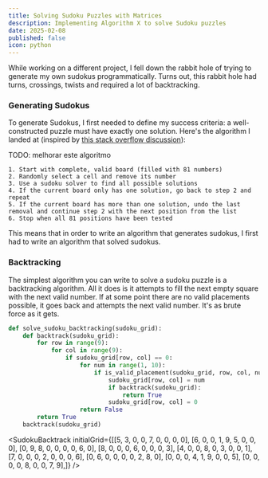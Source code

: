 ```yaml
---
title: Solving Sudoku Puzzles with Matrices
description: Implementing Algorithm X to solve Sudoku puzzles
date: 2025-02-08
published: false
icon: python
---
```


While working on a different project, I fell down the rabbit hole of trying to generate my own sudokus programmatically. Turns out, this rabbit hole had turns, crossings, twists and required a lot of backtracking.
### Generating Sudokus

To generate Sudokus, I first needed to define my success criteria: a well-constructed puzzle must have exactly one solution. Here's the algorithm I landed at (inspired by <a className="link" href="https://stackoverflow.com/questions/6924216/how-to-generate-sudoku-boards-with-unique-solutions" target="_blank">this stack overflow discussion</a>):

<span className="text-red-600">TODO: melhorar este algoritmo</span>

```plaintext
1. Start with complete, valid board (filled with 81 numbers)
2. Randomly select a cell and remove its number
3. Use a sudoku solver to find all possible solutions
4. If the current board only has one solution, go back to step 2 and repeat
5. If the current board has more than one solution, undo the last 
removal and continue step 2 with the next position from the list
6. Stop when all 81 positions have been tested
```

This means that in order to write an algorithm that generates sudokus, I first had to write an algorithm that solved sudokus.

### Backtracking

The simplest algorithm you can write to solve a sudoku puzzle is a backtracking algorithm. All it does is it attempts to fill the next empty square with the next valid number. If at some point there are no valid placements possible, it goes back and attempts the next valid number. It's as brute force as it gets. 

```python
def solve_sudoku_backtracking(sudoku_grid):
    def backtrack(sudoku_grid):
        for row in range(9):
            for col in range(9):
                if sudoku_grid[row, col] == 0:
                    for num in range(1, 10):
                        if is_valid_placement(sudoku_grid, row, col, num):
                            sudoku_grid[row, col] = num
                            if backtrack(sudoku_grid):
                                return True
                            sudoku_grid[row, col] = 0
                    return False
        return True
    backtrack(sudoku_grid)
```

<SudokuBacktrack initialGrid={[[5, 3, 0, 0, 7, 0, 0, 0, 0],
  [6, 0, 0, 1, 9, 5, 0, 0, 0],
  [0, 9, 8, 0, 0, 0, 0, 6, 0],
  [8, 0, 0, 0, 6, 0, 0, 0, 3],
  [4, 0, 0, 8, 0, 3, 0, 0, 1],
  [7, 0, 0, 0, 2, 0, 0, 0, 6],
  [0, 6, 0, 0, 0, 0, 2, 8, 0],
  [0, 0, 0, 4, 1, 9, 0, 0, 5],
  [0, 0, 0, 0, 8, 0, 0, 7, 9],]} />